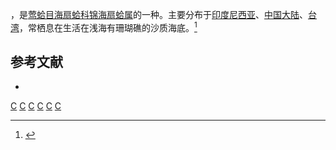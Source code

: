 {{noteTA
|T=zh-cn:齿舌栉孔扇贝; zh-tw:粗肋海扇蛤;
|1=zh-cn:齿舌栉孔扇贝; zh-tw:粗肋海扇蛤;
}}
{{Speciesbox 
| taxon = Chlamys radula
| binomial_authority = (Linnaeus, 1758)
}}
{{地区用词4|start=学名：''{{lang|la|Chlamys radula}}''|cn=齿舌栉孔扇贝|tw=粗肋海扇蛤|as=称}}，是[[莺蛤目|莺蛤目]][[海扇蛤科|海扇蛤科]][[锦海扇蛤属|锦海扇蛤属]]的一种。主要分布于[[印度尼西亚|印度尼西亚]]、[[中国大陆|中国大陆]]、[[台湾|台湾]]，常栖息在生活在浅海有珊瑚礁的沙质海底。<ref>{{cite web|url=http://shell.sinica.edu.tw/chinese/shellbase_detail.php?science_no=2298|title=国际贝库：齿舌栉孔扇贝|publisher=台湾贝类资料库|accessdate=2009-08-11}}</ref>

== 参考文献 ==
{{reflist|2}}
{{refbegin}}
* {{TaiBNET| zh=粗肋海扇蛤 | id=313484 | binomial=Chlamys radula | authority=Linnaeus, 1758 | var= | accessdate=2013-01-24}}
{{refend}}

{{Taxonbar|from=Q11180421}}

[[Category:锦海扇蛤属|C]]
[[Category:1758年描述的软体动物|C]]
[[Category:卡尔·林奈命名的生物分类|C]]
[[Category:印尼软体动物|C]]
[[Category:台湾软体动物|C]]
[[Category:中国软体动物|C]]
